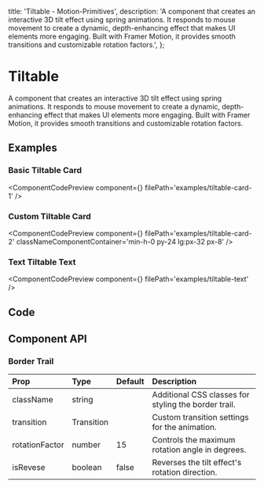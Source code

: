   title: 'Tiltable - Motion-Primitives',
  description:
    'A component that creates an interactive 3D tilt effect using spring animations. It responds to mouse movement to create a dynamic, depth-enhancing effect that makes UI elements more engaging. Built with Framer Motion, it provides smooth transitions and customizable rotation factors.',
};


# Tiltable

A component that creates an interactive 3D tilt effect using spring animations. It responds to mouse movement to create a dynamic, depth-enhancing effect that makes UI elements more engaging. Built with Framer Motion, it provides smooth transitions and customizable rotation factors.

## Examples

### Basic Tiltable Card

<ComponentCodePreview
  component={<TiltCard1 />}
  filePath='examples/tiltable-card-1'
/>

### Custom Tiltable Card

<ComponentCodePreview
  component={<TiltCard2 />}
  filePath='examples/tiltable-card-2'
  classNameComponentContainer='min-h-0 py-24 lg:px-32 px-8'
/>

### Text Tiltable Text

<ComponentCodePreview
  component={<TiltText />}
  filePath='examples/tiltable-text'
/>

## Code

<CodeBlock filePath='components/core/tiltable.tsx' />

## Component API

### Border Trail

| Prop           | Type       | Default | Description                                          |
| :------------- | :--------- | :------ | :--------------------------------------------------- |
| className      | string     |         | Additional CSS classes for styling the border trail. |
| transition     | Transition |         | Custom transition settings for the animation.        |
| rotationFactor | number     | 15      | Controls the maximum rotation angle in degrees.      |
| isRevese       | boolean    | false   | Reverses the tilt effect's rotation direction.       |
